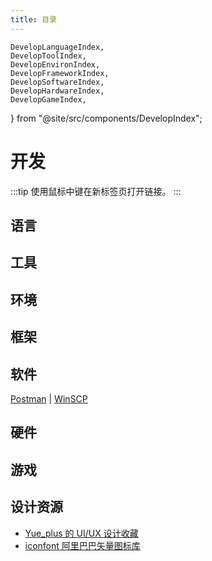 ```yaml
---
title: 目录
---
```


    DevelopLanguageIndex,
    DevelopToolIndex,
    DevelopEnvironIndex,
    DevelopFrameworkIndex,
    DevelopSoftwareIndex,
    DevelopHardwareIndex,
    DevelopGameIndex,
} from "@site/src/components/DevelopIndex";

# 开发

:::tip
使用鼠标中键在新标签页打开链接。
:::

## 语言

<DevelopLanguageIndex />

## 工具

<DevelopToolIndex />

## 环境

<DevelopEnvironIndex />

## 框架

<DevelopFrameworkIndex />

## 软件

<DevelopSoftwareIndex />

[Postman](https://www.postman.com/)
| [WinSCP](https://winscp.net/eng/docs/lang:chs)

## 硬件

<DevelopHardwareIndex />

## 游戏

<DevelopGameIndex />

## 设计资源

- [Yue_plus 的 UI/UX 设计收藏](https://yue-plus.github.io/UIUXDesignCollection/)
- [iconfont 阿里巴巴矢量图标库](https://www.iconfont.cn/)
